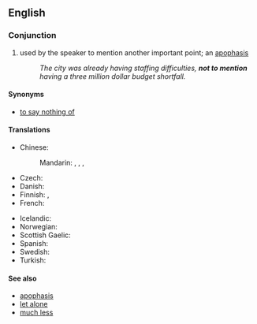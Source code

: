 ==English==

===Conjunction===
{{head|en|conjunction|head=[[not]] [[to]] [[mention]]}}
{{wikipedia|Apophasis}}

# {{idiom}} used by the speaker to mention another important point; an [[apophasis]]
#: ''The city was already having staffing difficulties, '''not to mention''' having a three million dollar budget shortfall.''

====Synonyms====
* [[to say nothing of]]

====Translations====
{{trans-top|much less}}
* Chinese:
*: Mandarin: {{t-|cmn|更不用說|sc=Hani}}, {{t-|cmn|更不用说|tr=gèng bùyòng shuō|sc=Hani}}, {{t-|cmn|何況|sc=Hani}}, {{t-|cmn|何况|tr=hékuàng|sc=Hani}}
* Czech: {{t-|cs|nemluvě}}
* Danish: {{t|da|for ikke at nævne}}
* Finnish: {{t-|fi|puhumattakaan}}, {{t-|fi|saati}}
* French: {{t|fr|sans parler de}}
{{trans-mid}}
* Icelandic: {{t|is|hvað þá heldur}}
* Norwegian: {{t|no|for ikke å snakke om}}
* Scottish Gaelic: {{t-|gd|gun luaidh|xs=Scottish Gaelic}}
* Spanish: {{t|es|sin mencionar}}
* Swedish: {{t-|sv|för att inte tala om}}
* Turkish: {{qualifier|colloquial}} {{t|tr|bırak}}
{{trans-bottom}}

====See also====
* [[apophasis]]
* [[let alone]]
* [[much less]]